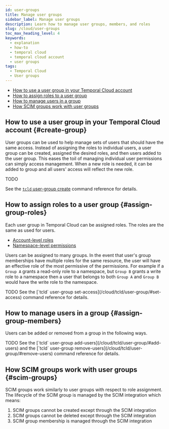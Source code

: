 ```yaml
---
id: user-groups
title: Manage user groups
sidebar_label: Manage user groups
description: Learn how to manage user groups, members, and roles
slug: /cloud/user-groups
toc_max_heading_level: 4
keywords:
  - explanation
  - how-to
  - temporal cloud
  - temporal cloud account
  - user groups
tags:
  - Temporal Cloud
  - User groups
---
```


- [How to use a user group in your Temporal Cloud account](#create-group)
- [How to assign roles to a user group](#assign-group-roles)
- [How to manage users in a group](#assign-group-members)
- [How SCIM groups work with user groups](#scim-groups)

## How to use a user group in your Temporal Cloud account {#create-group}

User groups can be used to help manage sets of users that should have the same
access. Instead of assigning the roles to individual users, a user group can be
created, assigned the desired roles, and then users added to the user group. This
eases the toil of managing individual user permissions can simply access management. When
a new role is needed, it can be added to group and all users' access will reflect the
new role.

<Tabs>

<TabItem value="create-webui" label="Web UI">
TODO
</TabItem>

<TabItem value="create-tcld" label="tcld">

See the [`tcld` user-group create](/cloud/tcld/user-group/#create) command reference for details.

</TabItem>
</Tabs>

## How to assign roles to a user group {#assign-group-roles}

Each user group in Temporal Cloud can be assigned roles. The roles are the same as used for users.

- [Account-level roles](/cloud/users#account-level-roles)
- [Namespace-level permissions](/cloud/users#namespace-level-permissions)

Users can be assigned to many groups. In the event that user's group memberships have multiple roles for the same resource, the user will have an effective role of the most permissive of the permissions. For example if a `Group A` grants a read-only role to a namespace, but `Group B` grants a write role to a namespace then a user that belongs to both `Group A` and `Group B` would have the write role to the namespace.

<Tabs>
<TabItem value="assign-roles-webui" label="Web UI">
TODO
</TabItem>

<TabItem value="assign-roles-tcld" label="tcld">
See the [`tcld` user-group set-access](/cloud/tcld/user-group/#set-access) command reference for details.
</TabItem>
</Tabs>

## How to manage users in a group {#assign-group-members}

Users can be added or removed from a group in the following ways.

<Tabs>
<TabItem value="assign-group-members-webui" label="Web UI">
TODO
</TabItem>

<TabItem value="assign-roles-tcld" label="tcld">
See the [`tcld` user-group add-users](/cloud/tcld/user-group/#add-users) and the [`tcld` user-group remove-users](/cloud/tcld/user-group/#remove-users) command reference for details.
</TabItem>

</Tabs>

## How SCIM groups work with user groups {#scim-groups}

SCIM groups work similarly to user groups with respect to role assignment. The lifecycle of the SCIM group is managed by the SCIM integration which means:

1. SCIM groups cannot be created except through the SCIM integration
1. SCIM groups cannot be deleted except through the SCIM integration
1. SCIM group membership is managed through the SCIM integration



